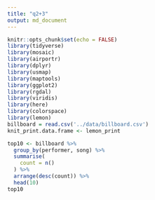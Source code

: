 ```yaml
---
title: "q2+3"
output: md_document
---
```


```r
knitr::opts_chunk$set(echo = FALSE)
library(tidyverse)
library(mosaic)
library(airportr)
library(dplyr)
library(usmap)
library(maptools)
library(ggplot2)
library(rgdal)
library(viridis)
library(here)
library(colorspace)
library(lemon)
billboard = read.csv('../data/billboard.csv')
knit_print.data.frame <- lemon_print
```


```r
top10 <- billboard %>% 
  group_by(performer, song) %>% 
  summarise(
    count = n()
  ) %>% 
  arrange(desc(count)) %>% 
  head(10)
top10
```

